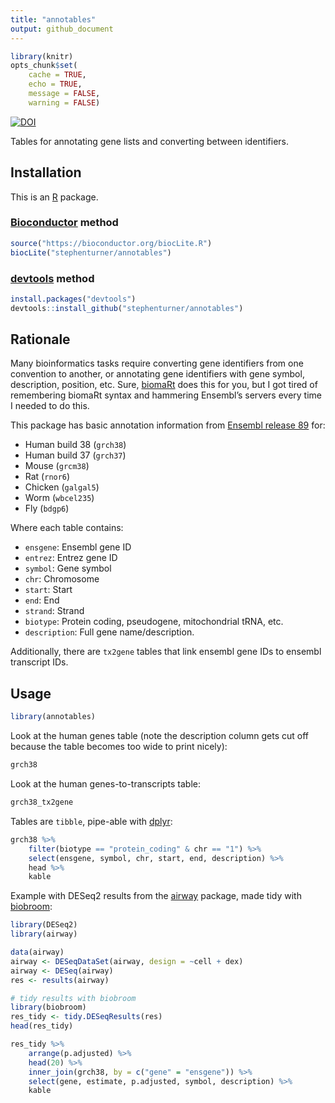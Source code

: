 ```yaml
---
title: "annotables"
output: github_document
---
```


```r
library(knitr)
opts_chunk$set(
    cache = TRUE,
    echo = TRUE,
    message = FALSE,
    warning = FALSE)
```

[airway]: https://bioconductor.org/packages/release/data/experiment/html/airway.html
[biobroom]: http://www.bioconductor.org/packages/devel/bioc/html/biobroom.html
[Bioconductor]: https://bioconductor.org
[biomaRt]: https://bioconductor.org/packages/release/bioc/html/biomaRt.html
[devtools]: https://cran.r-project.org/package=devtools
[dplyr]: http://dplyr.tidyverse.org
[R]: https://www.r-project.org


[![DOI](https://zenodo.org/badge/3882/stephenturner/annotables.svg)](https://zenodo.org/badge/latestdoi/3882/stephenturner/annotables)

Tables for annotating gene lists and converting between identifiers.


## Installation

This is an [R][] package.

### [Bioconductor][] method

```r
source("https://bioconductor.org/biocLite.R")
biocLite("stephenturner/annotables")
```

### [devtools][] method

```r
install.packages("devtools")
devtools::install_github("stephenturner/annotables")
```


## Rationale

Many bioinformatics tasks require converting gene identifiers from one convention to another, or annotating gene identifiers with gene symbol, description, position, etc. Sure, [biomaRt][] does this for you, but I got tired of remembering biomaRt syntax and hammering Ensembl's servers every time I needed to do this.

This package has basic annotation information from [Ensembl release 89](http://may2017.archive.ensembl.org/) for:

- Human build 38 (`grch38`)
- Human build 37 (`grch37`)
- Mouse (`grcm38`)
- Rat (`rnor6`)
- Chicken (`galgal5`)
- Worm (`wbcel235`)
- Fly (`bdgp6`)

Where each table contains:

- `ensgene`: Ensembl gene ID
- `entrez`: Entrez gene ID
- `symbol`: Gene symbol
- `chr`: Chromosome
- `start`: Start
- `end`: End
- `strand`: Strand
- `biotype`: Protein coding, pseudogene, mitochondrial tRNA, etc.
- `description`: Full gene name/description.

Additionally, there are `tx2gene` tables that link ensembl gene IDs to ensembl transcript IDs.


## Usage

```r
library(annotables)
```

Look at the human genes table (note the description column gets cut off because the table becomes too wide to print nicely):

```r
grch38
```

Look at the human genes-to-transcripts table:

```r
grch38_tx2gene
```

Tables are `tibble`, pipe-able with [dplyr][]:

```r
grch38 %>% 
    filter(biotype == "protein_coding" & chr == "1") %>% 
    select(ensgene, symbol, chr, start, end, description) %>% 
    head %>% 
    kable
```


Example with DESeq2 results from the [airway][] package, made tidy with [biobroom][]:

```r
library(DESeq2)
library(airway)

data(airway)
airway <- DESeqDataSet(airway, design = ~cell + dex)
airway <- DESeq(airway)
res <- results(airway)

# tidy results with biobroom
library(biobroom)
res_tidy <- tidy.DESeqResults(res)
head(res_tidy)
```

```r
res_tidy %>% 
    arrange(p.adjusted) %>% 
    head(20) %>% 
    inner_join(grch38, by = c("gene" = "ensgene")) %>% 
    select(gene, estimate, p.adjusted, symbol, description) %>% 
    kable
```
